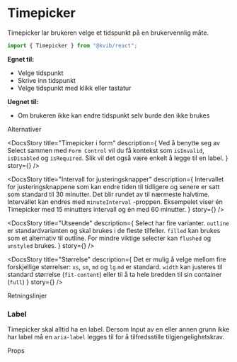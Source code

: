 
<Meta of={TimepickerStories} />

# Timepicker

Timepicker lar brukeren velge et tidspunkt på en brukervennlig måte.

```jsx
import { Timepicker } from "@kvib/react";
```

<DocsContainer>

**Egnet til:**

- Velge tidspunkt
- Skrive inn tidspunkt
- Velge tidspunkt med klikk eller tastatur

**Uegnet til:**

- Om brukeren ikke kan endre tidspunkt selv burde den ikke brukes

<Feedback component="Timepicker" />

</DocsContainer>

<DocsHeading>Alternativer</DocsHeading>
<DocsContainer>

<DocsStory
  title="Timepicker i form"
  description={
    <Text>
      Ved å benytte seg av Select sammen med <Code>Form Control</Code> vil du få kontekst som <Code>isInvalid</Code>,
      <Code>isDisabled</Code> og
      <Code>isRequired</Code>. Slik vil det også være enkelt å legge til en label.
    </Text>
  }
  story={<Canvas of={TimepickerStories.TimepickerForm} />}
/>

<DocsStory
  title="Intervall for justeringsknapper"
  description={
    <Text>
      Intervallet for justeringsknappene som kan endre tiden til tidligere og senere er satt som standard til 30
      minutter. Det blir rundet av til nærmeste halvtime. Intervallet kan endres med <Code>minuteInterval</Code>
      -proppen. Eksempelet viser én Timepicker med 15 minutters intervall og én med 60 minutter.
    </Text>
  }
  story={<Canvas of={TimepickerStories.TimepickerInterval} />}
/>

<DocsStory
  title="Utseende"
  description={
    <Text>
      Select har fire varianter. <Code>outline</Code> er standardvarianten og skal brukes i de fleste tilfeller.
      <Code>filled</Code> kan brukes som et alternativ til outline. For mindre viktige selecter kan
      <Code>flushed</Code> og
      <Code>unstyled</Code> brukes.
    </Text>
  }
  story={<Canvas of={TimepickerStories.TimepickerAppearance} />}
/>


<DocsStory
  title="Størrelse"
  description={
    <Box>
      <Text>
        Det er mulig å velge mellom fire forskjellige størrelser: <Code>xs</Code>, <Code>sm</Code>, <Code>md</Code> og
        <Code>lg</Code>.<Code>md</Code> er standard.
      </Text>
      <Text>
        <Code>width</Code> kan justeres til standard størrelse (<Code>fit-content</Code>) eller til å ta hele bredden
        til sin container (<Code>full</Code>)
      </Text>
    </Box>
  }
  story={<Canvas of={TimepickerStories.TimepickerSize} />}
/>

</DocsContainer>

<DocsHeading>Retningslinjer</DocsHeading>

<DocsContainer>

### Label

Timepicker skal alltid ha en label. Dersom Input av en eller annen grunn ikke har label må en `aria-label` legges til for å tilfredsstille tilgjengelighetskrav.

</DocsContainer>

<DocsHeading>Props</DocsHeading>
<Canvas of={TimepickerStories.Timepicker} />
<Controls of={TimepickerStories.Timepicker} />
